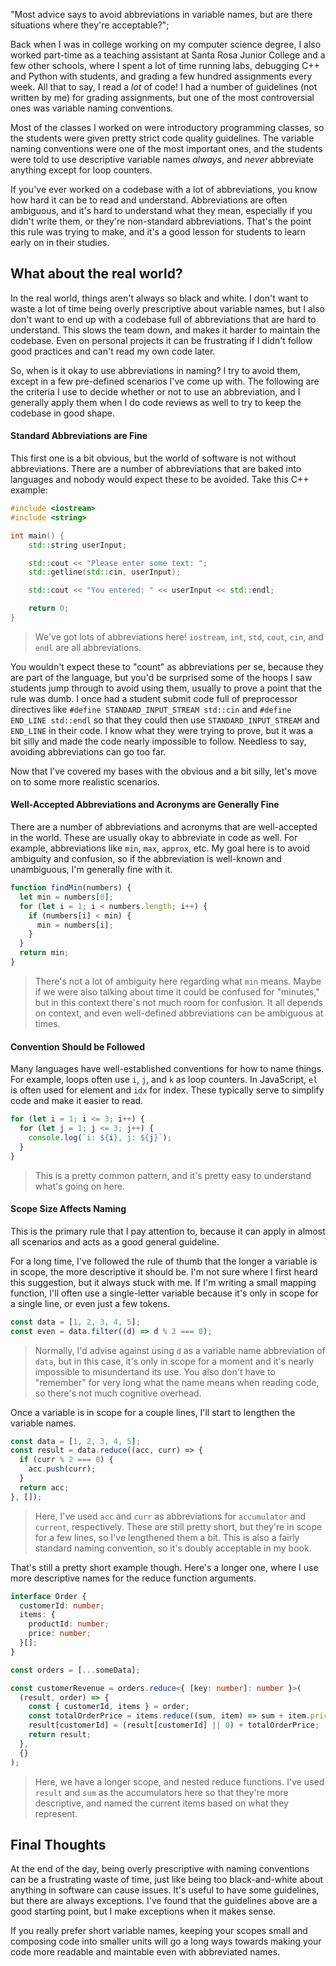   "Most advice says to avoid abbreviations in variable names, but are there situations where they're acceptable?";

Back when I was in college working on my computer science degree, I also worked
part-time as a teaching assistant at Santa Rosa Junior College and a few other schools, where I spent a lot
of time running labs, debugging C++ and Python with students, and grading a few
hundred assignments every week. All that to say, I read a _lot_ of code! I had a number
of guidelines (not written by me) for grading assignments, but one of the most controversial ones was variable
naming conventions.

Most of the classes I worked on were introductory programming classes, so the students
were given pretty strict code quality guidelines. The variable naming conventions were
one of the most important ones, and the students were told to use descriptive variable
names _always_, and _never_ abbreviate anything except for loop counters.

If you've ever worked on a codebase with a lot of abbreviations, you know how hard it
can be to read and understand. Abbreviations are often ambiguous, and it's hard to
understand what they mean, especially if you didn't write them, or they're non-standard
abbreviations. That's the point this rule was trying to make, and it's a good lesson
for students to learn early on in their studies.

## What about the real world?

In the real world, things aren't always so black and white. I don't want to waste
a lot of time being overly prescriptive about variable names, but I also don't want to end
up with a codebase full of abbreviations that are hard to understand. This slows the team down,
and makes it harder to maintain the codebase. Even on personal projects it can be frustrating
if I didn't follow good practices and can't read my own code later.

So, when is it okay to use abbreviations in naming? I try to avoid them, except in a few
pre-defined scenarios I've come up with. The following are the criteria I use to decide whether or not to
use an abbreviation, and I generally apply them when I do code reviews as well to try to keep the codebase
in good shape.

#### Standard Abbreviations are Fine

This first one is a bit obvious, but the world of software is not without abbreviations. There are a number of abbreviations that are baked into languages
and nobody would expect these to be avoided. Take this C++ example:

```c++
#include <iostream>
#include <string>

int main() {
    std::string userInput;

    std::cout << "Please enter some text: ";
    std::getline(std::cin, userInput);

    std::cout << "You entered: " << userInput << std::endl;

    return 0;
}
```

> We've got lots of abbreviations here! `iostream`, `int`, `std`, `cout`, `cin`, and `endl` are all abbreviations.

You wouldn't expect these to "count" as abbreviations per se, because they are part of the language, but you'd be surprised some of the hoops
I saw students jump through to avoid using them, usually to prove a point that the rule was dumb. I once had a student submit
code full of preprocessor directives like `#define STANDARD_INPUT_STREAM std::cin` and `#define END_LINE std::endl` so that they could
then use `STANDARD_INPUT_STREAM` and `END_LINE` in their code. I know what they were trying to prove, but it was a bit silly and made the
code nearly impossible to follow. Needless to say, avoiding abbreviations can go too far.

Now that I've covered my bases with the obvious and a bit silly, let's move on to some more realistic scenarios.

#### Well-Accepted Abbreviations and Acronyms are Generally Fine

There are a number of abbreviations and acronyms that are well-accepted in the world. These are usually
okay to abbreviate in code as well. For example, abbreviations like `min`, `max`, `approx`, etc. My goal
here is to avoid ambiguity and confusion, so if the abbreviation is well-known and unambiguous, I'm generally
fine with it.

```javascript
function findMin(numbers) {
  let min = numbers[0];
  for (let i = 1; i < numbers.length; i++) {
    if (numbers[i] < min) {
      min = numbers[i];
    }
  }
  return min;
}
```

> There's not a lot of ambiguity here regarding what `min` means. Maybe if we were also talking about
> time it could be confused for "minutes," but in this context there's not much room for confusion. It all depends
> on context, and even well-defined abbreviations can be ambiguous at times.

#### Convention Should be Followed

Many languages have well-established conventions for how to name things. For example, loops often use `i`, `j`, and `k` as
loop counters. In JavaScript, `el` is often used for element and `idx` for index. These
typically serve to simplify code and make it easier to read.

```javascript
for (let i = 1; i <= 3; i++) {
  for (let j = 1; j <= 3; j++) {
    console.log(`i: ${i}, j: ${j}`);
  }
}
```

> This is a pretty common pattern, and it's pretty easy to understand what's going on here.

#### Scope Size Affects Naming

This is the primary rule that I pay attention to, because it can apply in almost all scenarios and acts
as a good general guideline.

For a long time, I've followed the rule of thumb that the longer a variable is in scope, the more descriptive
it should be. I'm not sure where I first heard this suggestion, but it always stuck with me. If I'm writing a small mapping function, I'll often use a single-letter variable because it's
only in scope for a single line, or even just a few tokens.

```javascript
const data = [1, 2, 3, 4, 5];
const even = data.filter((d) => d % 2 === 0);
```

> Normally, I'd advise against using `d` as a variable name abbreviation of `data`, but in this case, it's
> only in scope for a moment and it's nearly impossible to misundertand its use. You also don't have to "remember"
> for very long what the name means when reading code, so there's not much cognitive overhead.

Once a variable is in scope for a couple lines, I'll start to lengthen the variable names.

```javascript
const data = [1, 2, 3, 4, 5];
const result = data.reduce((acc, curr) => {
  if (curr % 2 === 0) {
    acc.push(curr);
  }
  return acc;
}, []);
```

> Here, I've used `acc` and `curr` as abbreviations for `accumulator` and `current`, respectively. These are
> still pretty short, but they're in scope for a few lines, so I've lengthened them a bit. This is also a fairly
> standard naming convention, so it's doubly acceptable in my book.

That's still a pretty short example though. Here's a longer one, where I use more descriptive names for the
reduce function arguments.

```typescript
interface Order {
  customerId: number;
  items: {
    productId: number;
    price: number;
  }[];
}

const orders = [...someData];

const customerRevenue = orders.reduce<{ [key: number]: number }>(
  (result, order) => {
    const { customerId, items } = order;
    const totalOrderPrice = items.reduce((sum, item) => sum + item.price, 0);
    result[customerId] = (result[customerId] || 0) + totalOrderPrice;
    return result;
  },
  {}
);
```

> Here, we have a longer scope, and nested reduce functions. I've used `result` and `sum` as the accumulators here
> so that they're more descriptive, and named the current items based on what they represent.

## Final Thoughts

At the end of the day, being overly prescriptive with naming conventions can be a frustrating waste of time, just like being too
black-and-white about anything in software can cause issues. It's useful
to have some guidelines, but there are always exceptions. I've found that the guidelines above are a good starting
point, but I make exceptions when it makes sense.

If you really prefer short variable names, keeping your scopes small and composing code into smaller units will go a
long ways towards making your code more readable and maintable even with abbreviated names.
